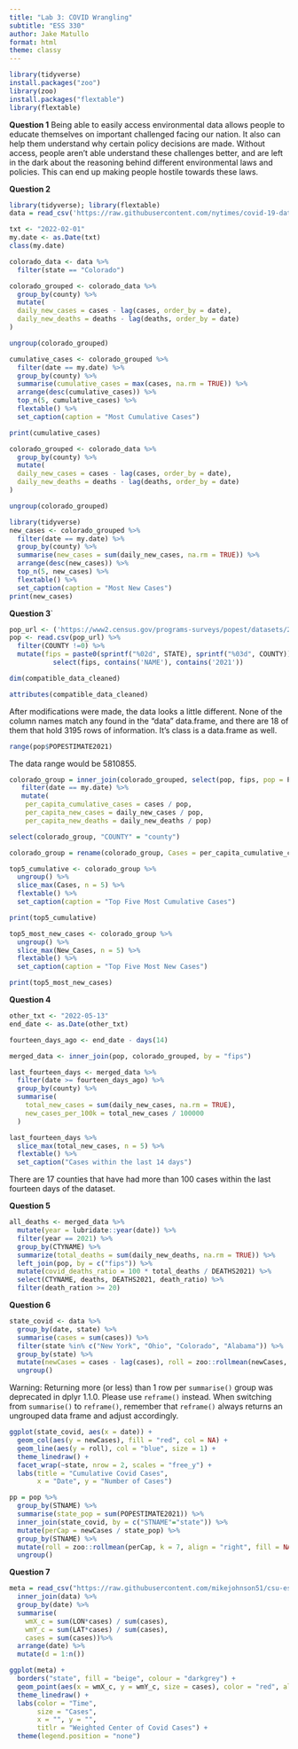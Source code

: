 ```yaml
---
title: "Lab 3: COVID Wrangling"
subtitle: "ESS 330"
author: Jake Matullo
format: html
theme: classy
---
```


```r
library(tidyverse)
install.packages("zoo")
library(zoo)
install.packages("flextable")
library(flextable)
```

**Question 1**
Being able to easily access environmental data allows people to educate themselves on important challenged facing our nation. It also can help them understand why certain policy decisions are made. Without access, people aren't able understand these challenges better, and are left in the dark about the reasoning behind different environmental laws and policies. This can end up making people hostile towards these laws.

**Question 2**
```r
library(tidyverse); library(flextable)
data = read_csv('https://raw.githubusercontent.com/nytimes/covid-19-data/master/us-counties.csv')
```
```r
txt <- "2022-02-01"
my.date <- as.Date(txt)
class(my.date)
```
```r
colorado_data <- data %>%
  filter(state == "Colorado")

colorado_grouped <- colorado_data %>%
  group_by(county) %>%
  mutate(
  daily_new_cases = cases - lag(cases, order_by = date),
  daily_new_deaths = deaths - lag(deaths, order_by = date)
)

ungroup(colorado_grouped)
```
```r
cumulative_cases <- colorado_grouped %>%
  filter(date == my.date) %>%
  group_by(county) %>%
  summarise(cumulative_cases = max(cases, na.rm = TRUE)) %>%
  arrange(desc(cumulative_cases)) %>%
  top_n(5, cumulative_cases) %>%
  flextable() %>%
  set_caption(caption = "Most Cumulative Cases")

print(cumulative_cases)
```

```r
colorado_grouped <- colorado_data %>%
  group_by(county) %>%
  mutate(
  daily_new_cases = cases - lag(cases, order_by = date),
  daily_new_deaths = deaths - lag(deaths, order_by = date)
)

ungroup(colorado_grouped)
```

```r
library(tidyverse)
new_cases <- colorado_grouped %>%
  filter(date == my.date) %>%
  group_by(county) %>%
  summarise(new_cases = sum(daily_new_cases, na.rm = TRUE)) %>%
  arrange(desc(new_cases)) %>%
  top_n(5, new_cases) %>%
  flextable() %>%
  set_caption(caption = "Most New Cases")
print(new_cases)

```

**Question 3**`

```r
pop_url <- ('https://www2.census.gov/programs-surveys/popest/datasets/2020-2023/counties/totals/co-est2023-alldata.csv')
pop <- read.csv(pop_url) %>%
  filter(COUNTY !=0) %>%
  mutate(fips = paste0(sprintf("%02d", STATE), sprintf("%03d", COUNTY))) %>%
           select(fips, contains('NAME'), contains('2021'))
```


```r
dim(compatible_data_cleaned)
```
```r
attributes(compatible_data_cleaned)
```

After modifications were made, the data looks a little different. None of the column names match any found in the "data" data.frame, and there are 18 of them that hold 3195 rows of information. It's class is a data.frame as well.

```r
range(pop$POPESTIMATE2021)
```
The data range would be 5810855.

```r
colorado_group = inner_join(colorado_grouped, select(pop, fips, pop = POPESTIMATE2021), by =  'fips') %>%
   filter(date == my.date) %>%
   mutate(
    per_capita_cumulative_cases = cases / pop,
    per_capita_new_cases = daily_new_cases / pop,
    per_capita_new_deaths = daily_new_deaths / pop)
```

```r
select(colorado_group, "COUNTY" = "county")

colorado_group = rename(colorado_group, Cases = per_capita_cumulative_cases)
```
```r
top5_cumulative <- colorado_group %>%
  ungroup() %>% 
  slice_max(Cases, n = 5) %>%
  flextable() %>%
  set_caption(caption = "Top Five Most Cumulative Cases")

print(top5_cumulative)
```
```r
top5_most_new_cases <- colorado_group %>%
  ungroup() %>%
  slice_max(New_Cases, n = 5) %>%
  flextable() %>%
  set_caption(caption = "Top Five Most New Cases")

print(top5_most_new_cases)
```


**Question 4**

```r
other_txt <- "2022-05-13"
end_date <- as.Date(other_txt)

fourteen_days_ago <- end_date - days(14)

merged_data <- inner_join(pop, colorado_grouped, by = "fips")

last_fourteen_days <- merged_data %>%
  filter(date >= fourteen_days_ago) %>%
  group_by(county) %>%
  summarise(
    total_new_cases = sum(daily_new_cases, na.rm = TRUE),
    new_cases_per_100k = total_new_cases / 100000
  )

last_fourteen_days %>%
  slice_max(total_new_cases, n = 5) %>%
  flextable() %>%
  set_caption("Cases within the last 14 days")
```

There are 17 counties that have had more than 100 cases within the last fourteen days of the dataset.

**Question 5**

```r
all_deaths <- merged_data %>%
  mutate(year = lubridate::year(date)) %>%
  filter(year == 2021) %>%
  group_by(CTYNAME) %>%
  summarize(total_deaths = sum(daily_new_deaths, na.rm = TRUE)) %>%
  left_join(pop, by = c("fips")) %>%
  mutate(covid_deaths_ratio = 100 * total_deaths / DEATHS2021) %>%
  select(CTYNAME, deaths, DEATHS2021, death_ratio) %>%
  filter(death_ration >= 20)
```

**Question 6**

```r
state_covid <- data %>%
  group_by(date, state) %>%
  summarise(cases = sum(cases)) %>%
  filter(state %in% c("New York", "Ohio", "Colorado", "Alabama")) %>%
  group_by(state) %>%
  mutate(newCases = cases - lag(cases), roll = zoo::rollmean(newCases, k = 7, align = "right", fill = NA)) %>%
  ungroup()
```
Warning: Returning more (or less) than 1 row per `summarise()` group was deprecated in dplyr 1.1.0.
Please use `reframe()` instead.
When switching from `summarise()` to `reframe()`, remember that `reframe()` always returns an ungrouped data frame and adjust accordingly.
```r
ggplot(state_covid, aes(x = date)) +
  geom_col(aes(y = newCases), fill = "red", col = NA) +
  geom_line(aes(y = roll), col = "blue", size = 1) + 
  theme_linedraw() +
  facet_wrap(~state, nrow = 2, scales = "free_y") + 
  labs(title = "Cumulative Covid Cases",
       x = "Date", y = "Number of Cases")
```

```r
pp = pop %>%
  group_by(STNAME) %>%
  summarise(state_pop = sum(POPESTIMATE2021)) %>%
  inner_join(state_covid, by = c("STNAME"="state")) %>%
  mutate(perCap = newCases / state_pop) %>%
  group_by(STNAME) %>%
  mutate(roll = zoo::rollmean(perCap, k = 7, align = "right", fill = NA)) %>%
  ungroup()
```

**Question 7**

```r
meta = read_csv("https://raw.githubusercontent.com/mikejohnson51/csu-ess-330/refs/heads/main/resources/county-centroids.csv") %>%
  inner_join(data) %>%
  group_by(date) %>%
  summarise(
    wmX_c = sum(LON*cases) / sum(cases),
    wmY_c = sum(LAT*cases) / sum(cases),
    cases = sum(cases))%>%
  arrange(date) %>%
  mutate(d = 1:n())
```
```r
ggplot(meta) +
  borders("state", fill = "beige", colour = "darkgrey") +
  geom_point(aes(x = wmX_c, y = wmY_c, size = cases), color = "red", alpha = .25) +
  theme_linedraw() + 
  labs(color = "Time",
       size = "Cases",
       x = "", y = "",
       titlr = "Weighted Center of Covid Cases") +
  theme(legend.position = "none")
```


